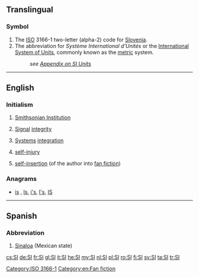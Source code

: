 {{also|Appendix:Variations of “si”}}
==Translingual==

===Symbol===
{{head|mul|symbol}}
# The [[ISO]] 3166-1 two-letter (alpha-2) code for [[Slovenia]].
# The abbreviation for ''Système International d'Unités'' or the [[International System of Units]], commonly known as the [[metric]] system.
#: ''see [[Appendix:SI_units|Appendix on SI Units]]''

[[Category:ISO 3166-1]]
----
==English==
{{wikipedia}}

===Initialism===
{{rfc-header|Initialism}}
{{head|en|initialism}}

# [[w:Smithsonian Institution|Smithsonian Institution]]
# {{context|electronics|lang=en}} [[signal|Signal]] [[integrity]]
# {{context|technology|lang=en}} [[system|Systems]] [[integration]]
# [[self-injury]]
# {{context|fandom slang|lang=en}} [[self-insertion]] (of the author into [[fan fiction]])

===Anagrams===
* [[is#English|is]] , [[Is#English|Is]], [[i's#English|i's]], [[I's#English|I's]], [[IS#English|IS]]

[[Category:en:Fan fiction]]

----

==Spanish==

===Abbreviation===
{{rfc-header|Abbreviation}}
{{head|es|abbreviation}}

# [[Sinaloa]] (Mexican state)

[[cs:SI]]
[[de:SI]]
[[fr:SI]]
[[gl:SI]]
[[it:SI]]
[[he:SI]]
[[my:SI]]
[[nl:SI]]
[[pl:SI]]
[[ro:SI]]
[[fi:SI]]
[[sv:SI]]
[[ta:SI]]
[[tr:SI]]